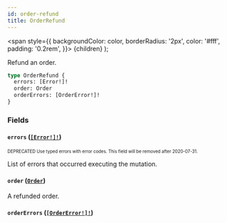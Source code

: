 ```yaml
---
id: order-refund
title: OrderRefund
---
```


<span
style={{
      backgroundColor: color,
      borderRadius: '2px',
      color: '#fff',
      padding: '0.2rem',
    }}>
{children}
</span>
);

Refund an order.

```graphql
type OrderRefund {
  errors: [Error!]!
  order: Order
  orderErrors: [OrderError!]!
}
```

### Fields

#### `errors` ([`[Error!]!`](/api-reference/objects/error.mdx))

<sub><sup><Tag color="#ffba00">DEPRECATED</Tag> Use typed errors with error codes. This field will be removed after 2020-07-31.</sup></sub>

List of errors that occurred executing the mutation.

#### `order` ([`Order`](/api-reference/objects/order.mdx))

A refunded order.

#### `orderErrors` ([`[OrderError!]!`](/api-reference/objects/order-error.mdx))
